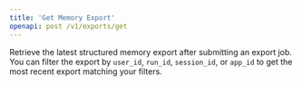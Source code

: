 ---
title: 'Get Memory Export'
openapi: post /v1/exports/get
---

Retrieve the latest structured memory export after submitting an export job. You can filter the export by `user_id`, `run_id`, `session_id`, or `app_id` to get the most recent export matching your filters.